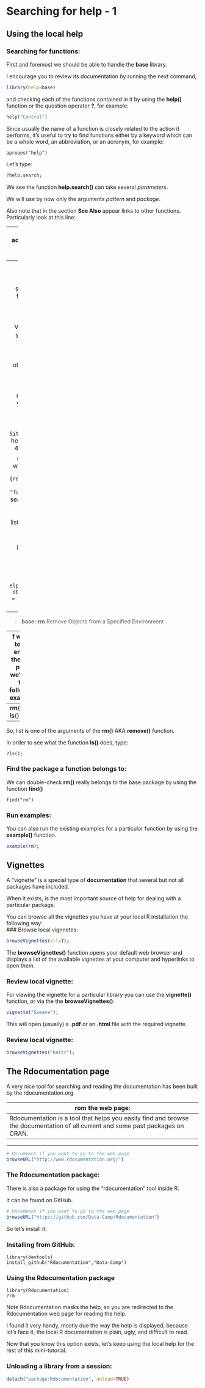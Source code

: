 Searching for help - 1
========================================================

Using the local help
--------------------
### Searching for functions:
First and foremost we should be able to handle the **base** library.  

I encourage you to review its documentation by running the next command,
```r
library(help=base)
```
and checking each of the functions contained in it by using the **help()** function or the question operator **?**, for example:
```r
help("Control")
```

Since usually the name of a function is closely related to the action it performs, it's useful to try to find functions either by a keyword which can be a whole word, an abbreviation, or an acronym, for example:

```rdir
apropos("help")
```
Let's type:
```r
?help.search;
```
We see the function **help.search()** can take several *parameters*.  

We will use by now only the arguments *pattern* and *package*.

Also note that in the section **See Also** appear links to other functions.  Particularly look at this line:

 ---
> RSiteSearch to access an on-line search of R resources.

 ---
The function **RSiteSearch()** uses an on-line search engine for finding keywords and phrases through the R documentation.  Very powerful but you need to learn how to use it in order to get the results you want otherwise you can end up with thousand documents not related with what you were looking for.

Type for example:
```rRsiteSearch
RSiteSearch("help")
```
The search returned 4027 documents.

So a better search will look like this:
```r
RSiteSearch("{remove objects}", restrict = "function")
```
Now our search returned 79 documents, and the second one listed is the one we were looking for.

Let's back to our local search, and see what the **help.search()** function can do.

```r
help.search("remove objects", package = "base");
```
The help page returns:  
 ----
>    **base::rm**      Remove Objects from a Specified Environment  

 ----
If we go to the end of the help page we'll see the following example:  
 ----
>  **rm**(**list** = **ls**())  

 ----  

So, list is one of the arguments of the **rm()** AKA **remove()** function.  

In order to see what the function **ls()** does, type:
```rls
?ls();
```

### Find the package a function belongs to:
We can double-check **rm()** really belongs to the base package by using the function **find()**
```rfind
find("rm")
```
### Run examples:
You can also run the existing examples for a particular function by using the **example()** function.
```r
example(rm);
```
Vignettes
---------
A "vignette" is a special type of **documentation** that several but not all packages have included.  

When it exists, is the most important source of help for dealing with a particular package.  

You can browse all the vignettes you have at your local R installation the following way:  
### Browse local vignnetes:
```r
browseVignettes(all=T);
```
The **browseVignettes()** function opens your default web browser and displays a list of the available vignettes at your computer and hyperlinks to open them.  

### Review local vignette:
For viewing the vignette for a particular library you can use the **vignette()** function, or via the the **browseVignettes()**:
```r
vignette("Sweave");
```
This will open (usually) a **.pdf** or an **.html** file with the required vignette.

### Review local vignette:
```r
browseVignettes("knitr");
```
The Rdocumentation page
-----------------------
A very nice tool for searching and reading the documentation has been built by the rdocumentation.org.  

From the web page:
 ---
> Rdocumentation is a tool that helps you easily find and browse the documentation of all current and some past packages on CRAN.

 ---
```r
# Uncomment if you want to go to the web page
browseURL("http://www.rdocumentation.org/")
```
### The Rdocumentation package:
There is also a package for using the "rdocumentation" tool inside R.  

It can be found on GitHub.
```r
# Uncomment if you want to go to the web page
browseURL("https://github.com/Data-Camp/Rdocumentation")
```

So let's install it:

### Installing from GitHub:
```rdevtools
library(devtools)
install_github("Rdocumentation","Data-Camp")
```
### Using the Rdocumentation package
```rRdocEx
library(Rdocumentation)
?rm
```
Note Rdocumentation masks the help, so you are redirected to the Rdocumentation web page for reading the help.  

I found it very handy, mostly due the way the help is displayed, because let's face it, the local R documentation is plain, ugly, and difficult to read.

Now that you know this option exists, let's keep using the local help for the rest of this mini-tutorial.

### Unloading a library from a session:
```r
detach("package:Rdocumentation", unload=TRUE)
```
